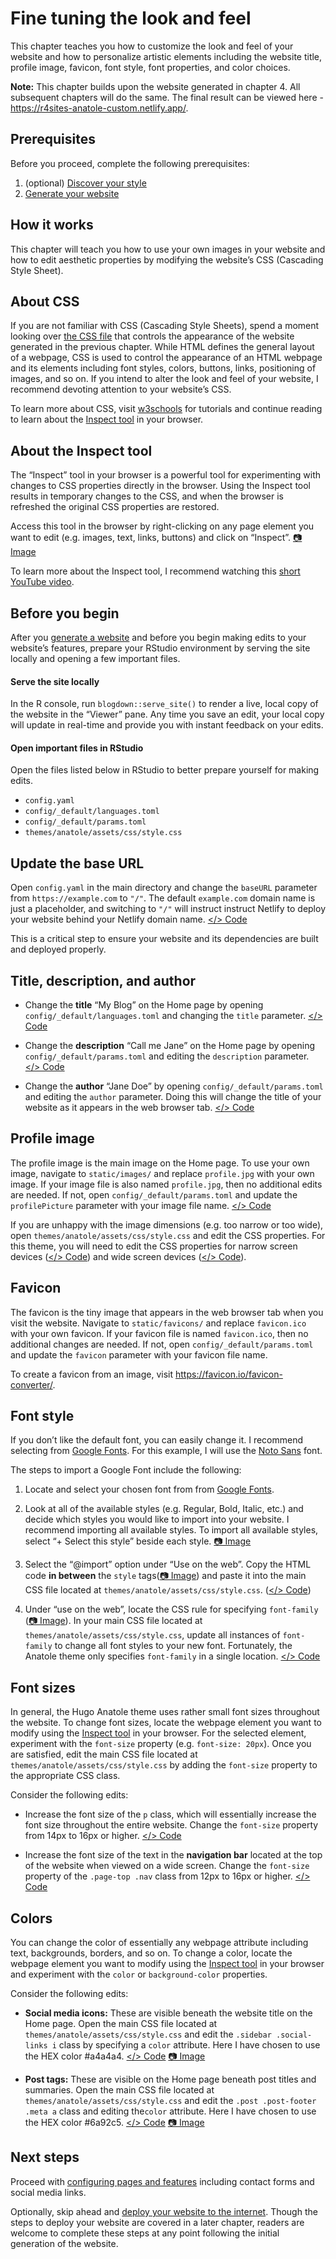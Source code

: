 # Fine tuning the look and feel {#fine-tune}

This chapter teaches you how to customize the look and feel of your website and how to personalize artistic elements including the website title, profile image, favicon, font style, font properties, and color choices.

:::design
**Note:** This chapter builds upon the website generated in chapter 4. All subsequent chapters will do the same. The final result can be viewed here - [https://r4sites-anatole-custom.netlify.app/](https://r4sites-anatole-custom.netlify.app/){target="blank"}.
:::

## Prerequisites

Before you proceed, complete the following prerequisites:

1. (optional) [Discover your style](#choose-theme){target="blank"}
2. [Generate your website](#generate){target="blank"}

## How it works

This chapter will teach you how to use your own images in your website and how to edit aesthetic properties by modifying the website's CSS (Cascading Style Sheet).

## About CSS

If you are not familiar with CSS (Cascading Style Sheets), spend a moment looking over [the CSS file](https://github.com/dannymorris/r4sites-anatole-custom/blob/master/themes/anatole/assets/css/style.css){target="blank"} that controls the appearance of the website generated in the previous chapter. While HTML defines the general layout of a webpage, CSS is used to control the appearance of an HTML webpage and its elements including font styles, colors, buttons, links, positioning of images, and so on. If you intend to alter the look and feel of your website, I recommend devoting attention to your website's CSS.

To learn more about CSS, visit [w3schools](https://www.w3schools.com/css/){target="blank"} for tutorials and continue reading to learn about the [Inspect tool](#inspect-tool){target="blank"} in your browser.

## About the Inspect tool {#inspect-tool}

The "Inspect" tool in your browser is a powerful tool for experimenting with changes to CSS properties directly in the browser. Using the Inspect tool results in temporary changes to the CSS, and when the browser is refreshed the original CSS properties are restored. 

Access this tool in the browser by right-clicking on any page element you want to edit (e.g. images, text, links, buttons) and click on "Inspect". [📷 Image](https://i.imgur.com/0h0H4VW.png){target="blank"}

To learn more about the Inspect tool, I recommend watching this [short YouTube video](https://www.youtube.com/watch?v=1l4xz1QQhew){target="blank"}.

## Before you begin

After you [generate a website](#generate){target="blank"} and before you begin making edits to your website's features, prepare your RStudio environment by serving the site locally and opening a few important files.

#### Serve the site locally {-}

In the R console, run `blogdown::serve_site()` to render a live, local copy of the website in the "Viewer" pane. Any time you save an edit, your local copy will update in real-time and provide you with instant feedback on your edits. 

#### Open important files in RStudio {-}

Open the files listed below in RStudio to better prepare yourself for making edits.

- `config.yaml`
- `config/_default/languages.toml` 
- `config/_default/params.toml` 
- `themes/anatole/assets/css/style.css`

## Update the base URL

Open `config.yaml` in the main directory and change the `baseURL` parameter from `https://example.com` to `"/"`. The default `example.com` domain name is just a placeholder, and switching to `"/"` will instruct instruct Netlify to deploy your website behind your Netlify domain name. [</> Code](https://github.com/dannymorris/r4sites-anatole-custom/blob/master/config.yaml#L1){target="blank"}

This is a critical step to ensure your website and its dependencies are built and deployed properly.

## Title, description, and author

- Change the **title** "My Blog" on the Home page by opening `config/_default/languages.toml` and changing the `title` parameter. [</> Code](https://github.com/dannymorris/r4sites-anatole-custom/blob/master/config/_default/languages.toml#L2){target="blank"}

- Change the **description** "Call me Jane" on the Home page by opening `config/_default/params.toml` and editing the `description` parameter. [</> Code](https://github.com/dannymorris/r4sites-anatole-custom/blob/master/config/_default/params.toml#L5){target="blank"}

- Change the **author** "Jane Doe" by opening `config/_default/params.toml` and editing the `author` parameter. Doing this will change the title of your website as it appears in the web browser tab. [</> Code](https://github.com/dannymorris/r4sites-anatole-custom/blob/master/config/_default/params.toml#L3){target="blank"}

## Profile image

The profile image is the main image on the Home page. To use your own image, navigate to `static/images/` and replace `profile.jpg` with your own image. If your image file is also named `profile.jpg`, then no additional edits are needed. If not, open `config/_default/params.toml` and update the `profilePicture` parameter with your image file name. [</> Code](https://github.com/dannymorris/r4sites-anatole-custom/blob/master/config/_default/params.toml#L6){target="blank"}

If you are unhappy with the image dimensions (e.g. too narrow or too wide), open `themes/anatole/assets/css/style.css` and edit the CSS properties. For this theme, you will need to edit the CSS properties for narrow screen devices ([</> Code](https://github.com/dannymorris/r4sites-anatole-custom/blob/master/themes/anatole/assets/css/style.css#L915-L917){target="blank"}) and wide screen devices ([</> Code](https://github.com/dannymorris/r4sites-anatole-custom/blob/master/themes/anatole/assets/css/style.css#L293-L296){target="blank"}).

## Favicon {#favicon}

The favicon is the tiny image that appears in the web browser tab when you visit the website. Navigate to `static/favicons/` and replace `favicon.ico` with your own favicon. If your favicon file is named `favicon.ico`, then no additional changes are needed. If not, open `config/_default/params.toml` and update the `favicon` parameter with your favicon file name.

To create a favicon from an image, visit [https://favicon.io/favicon-converter/](https://favicon.io/favicon-converter/){target="blank"}.

## Font style

If you don't like the default font, you can easily change it. I recommend selecting from [Google Fonts](https://fonts.google.com/){target="blank"}. For this example, I will use the [Noto Sans](https://fonts.google.com/specimen/Noto+Sans?query=noto+sans){target="blank"} font.

The steps to import a Google Font include the following:

1. Locate and select your chosen font from from [Google Fonts](https://fonts.google.com/){target="blank"}.

2. Look at all of the available styles (e.g. Regular, Bold, Italic, etc.) and decide which styles you would like to import into your website. I recommend importing all available styles. To import all available styles, select "+ Select this style" beside each style. [📷 Image](https://i.imgur.com/ZEopFOB.png){target="blank"}

3. Select the "\@import" option under "Use on the web". Copy the HTML code **in between** the `style` tags([📷 Image](https://i.imgur.com/GE1L643.png){target="blank"}) and paste it into the main CSS file located at `themes/anatole/assets/css/style.css`. ([</> Code](https://github.com/dannymorris/r4sites-anatole-custom/blob/master/themes/anatole/assets/css/style.css#L3){target="blank"})

4. Under "use on the web", locate the CSS rule for specifying `font-family` ([📷 Image](https://i.imgur.com/0Nfmgdw.png){target="blank"}). In your main CSS file located at `themes/anatole/assets/css/style.css`, update all instances of `font-family` to change all font styles to your new font. Fortunately, the Anatole theme only specifies `font-family` in a single location. [</> Code](https://github.com/dannymorris/r4sites-anatole-custom/blob/master/themes/anatole/assets/css/style.css#L48){target="blank"}

## Font sizes

In general, the Hugo Anatole theme uses rather small font sizes throughout the website. To change font sizes, locate the webpage element you want to modify using the [Inspect tool](#inspect-tool){target="blank"} in your browser. For the selected element, experiment with the `font-size` property (e.g. `font-size: 20px`). Once you are satisfied, edit the main CSS file located at `themes/anatole/assets/css/style.css` by adding the `font-size` property to the appropriate CSS class.

Consider the following edits:

- Increase the font size of the `p` class, which will essentially increase the font size throughout the entire website. Change the `font-size` property from 14px to 16px or higher. [</> Code](https://github.com/dannymorris/r4sites-anatole-custom/blob/master/themes/anatole/assets/css/style.css#L55-L59){target="blank"}

- Increase the font size of the text in the **navigation bar** located at the top of the website when viewed on a wide screen. Change the `font-size` property of the `.page-top .nav` class from 12px to 16px or higher. [</> Code](https://github.com/dannymorris/r4sites-anatole-custom/blob/master/themes/anatole/assets/css/style.css#L200-L207){target="blank"}

## Colors

You can change the color of essentially any webpage attribute including text, backgrounds, borders, and so on. To change a color, locate the webpage element you want to modify using the [Inspect tool](#inspect-tool){target="blank"} in your browser and experiment with the `color` or `background-color` properties. 

Consider the following edits:

- **Social media icons:** These are visible beneath the website title on the Home page. Open the main CSS file located at `themes/anatole/assets/css/style.css` and edit the `.sidebar .social-links i` class by specifying a `color` attribute. Here I have chosen to use the HEX color #a4a4a4. [</> Code](https://github.com/dannymorris/r4sites-anatole-custom/blob/master/themes/anatole/assets/css/style.css#L322-L325){target="blank"} [📷 Image](https://i.imgur.com/Q7uhdaQ.png){target="blank"}

- **Post tags:** These are visible on the Home page beneath post titles and summaries. Open the main CSS file located at `themes/anatole/assets/css/style.css` and edit the `.post .post-footer .meta a` class and editing the`color` attribute. Here I have chosen to use the HEX color #6a92c5. [</> Code](https://github.com/dannymorris/r4sites-anatole-custom/blob/master/themes/anatole/assets/css/style.css#L479-L482){target="blank"} [📷 Image](https://i.imgur.com/JnueFsN.png){target="blank"}

## Next steps

Proceed with [configuring pages and features](#pages-features){target="blank"} including contact forms and social media links.

Optionally, skip ahead and [deploy your website to the internet](#deploy){target="blank"}. Though the steps to deploy your website are covered in a later chapter, readers are welcome to complete these steps at any point following the initial generation of the website.